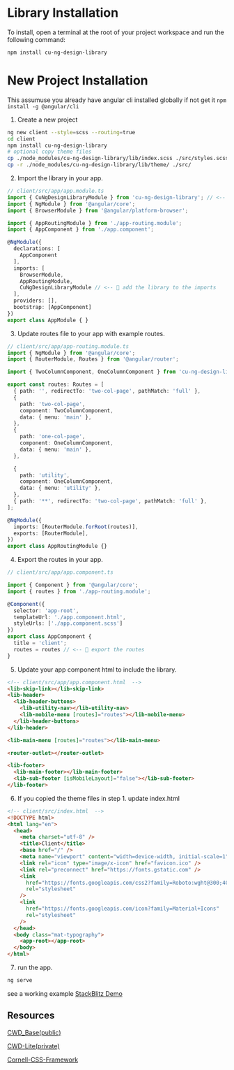 
<Meta title="CU-NG-Design-Library/Installation" />

# Library Installation

To install, open a terminal at the root of your project workspace and run the following command:

```bash
npm install cu-ng-design-library
```

# New Project Installation

This assumuse you already have angular cli installed globally if not get it `npm install -g @angular/cli`

1. Create a new project

```bash
ng new client --style=scss --routing=true
cd client
npm install cu-ng-design-library
# optional copy theme files
cp ./node_modules/cu-ng-design-library/lib/index.scss ./src/styles.scss
cp -r ./node_modules/cu-ng-design-library/lib/theme/ ./src/
```

2. Import the library in your app.

```typescript
// client/src/app/app.module.ts
import { CuNgDesignLibraryModule } from 'cu-ng-design-library'; // <-- 👀 import the library
import { NgModule } from '@angular/core';
import { BrowserModule } from '@angular/platform-browser';

import { AppRoutingModule } from './app-routing.module';
import { AppComponent } from './app.component';

@NgModule({
  declarations: [
    AppComponent
  ],
  imports: [
    BrowserModule,
    AppRoutingModule,
    CuNgDesignLibraryModule // <-- 👀 add the library to the imports
  ],
  providers: [],
  bootstrap: [AppComponent]
})
export class AppModule { }
```

3. Update routes file to your app with example routes.

```typescript
// client/src/app/app-routing.module.ts
import { NgModule } from '@angular/core';
import { RouterModule, Routes } from '@angular/router';

import { TwoColumnComponent, OneColumnComponent } from 'cu-ng-design-library'; // <-- 👀 import the example components

export const routes: Routes = [
  { path: '', redirectTo: 'two-col-page', pathMatch: 'full' },
  {
    path: 'two-col-page',
    component: TwoColumnComponent,
    data: { menu: 'main' },
  },
  {
    path: 'one-col-page',
    component: OneColumnComponent,
    data: { menu: 'main' },
  },

  {
    path: 'utility',
    component: OneColumnComponent,
    data: { menu: 'utility' },
  },
  { path: '**', redirectTo: 'two-col-page', pathMatch: 'full' },
];

@NgModule({
  imports: [RouterModule.forRoot(routes)],
  exports: [RouterModule],
})
export class AppRoutingModule {}
```

4. Export the routes in your app.

```typescript
// client/src/app/app.component.ts

import { Component } from '@angular/core';
import { routes } from './app-routing.module';

@Component({
  selector: 'app-root',
  templateUrl: './app.component.html',
  styleUrls: ['./app.component.scss']
})
export class AppComponent {
  title = 'client';
  routes = routes // <-- 👀 export the routes
}
```

5. Update your app component html to include the library.

```html
<!-- client/src/app/app.component.html  -->
<lib-skip-link></lib-skip-link>
<lib-header>
  <lib-header-buttons>
    <lib-utility-nav></lib-utility-nav>
    <lib-mobile-menu [routes]="routes"></lib-mobile-menu>
  </lib-header-buttons>
</lib-header>

<lib-main-menu [routes]="routes"></lib-main-menu>

<router-outlet></router-outlet>

<lib-footer>
  <lib-main-footer></lib-main-footer>
  <lib-sub-footer [isMobileLayout]="false"></lib-sub-footer>
</lib-footer>
```

6. If you copied the theme files in step 1. update index.html

```html
<!-- client/src/index.html  -->
<!DOCTYPE html>
<html lang="en">
  <head>
    <meta charset="utf-8" />
    <title>Client</title>
    <base href="/" />
    <meta name="viewport" content="width=device-width, initial-scale=1" />
    <link rel="icon" type="image/x-icon" href="favicon.ico" />
    <link rel="preconnect" href="https://fonts.gstatic.com" />
    <link
      href="https://fonts.googleapis.com/css2?family=Roboto:wght@300;400;500&display=swap"
      rel="stylesheet"
    />
    <link
      href="https://fonts.googleapis.com/icon?family=Material+Icons"
      rel="stylesheet"
    />
  </head>
  <body class="mat-typography">
    <app-root></app-root>
  </body>
</html>
```

7. run the app.

```bash
ng serve
```

see a working example [StackBlitz Demo](https://stackblitz.com/edit/angular-ivy-j8ckge?devToolsHeight=33&file=src/app/app.component.ts)

## Resources

[CWD_Base(public)](https://github.com/CU-CommunityApps/cwd_base)

[CWD-Lite(private)](https://github.com/CU-CommunityApps/cwd_framework_lite)

[Cornell-CSS-Framework](https://iws-preview.hosting.cornell.edu/ama39/cssf/index.html)

